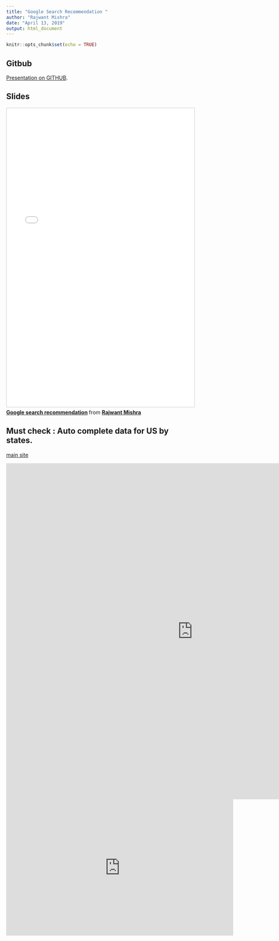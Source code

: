 ```yaml
---
title: "Google Search Recommendation "
author: "Rajwant Mishra"
date: "April 13, 2019"
output: html_document
---
```


```r
knitr::opts_chunk$set(echo = TRUE)
```

## Gitbub

[Presentation on GITHUB](https://github.com/Rajwantmishra/msds/blob/master/607/week11/Google%20Search%20Recommendation.pdf).

## Slides

<iframe src="//www.slideshare.net/slideshow/embed_code/key/mAskCLIvN7P883" width="900" height="800" frameborder="0" marginwidth="0" marginheight="0" scrolling="no" style="border:1px solid #CCC; border-width:1px; margin-bottom:5px; max-width: 100%;" allowfullscreen> </iframe> <div style="margin-bottom:5px"> <strong> <a href="//www.slideshare.net/RajwantMishra/google-search-recommendation-140675516" title="Google search recommendation" target="_blank">Google search recommendation</a> </strong> from <strong><a href="https://www.slideshare.net/RajwantMishra" target="_blank">Rajwant Mishra</a></strong> </div>

## Must check : Auto complete data for US by states. 

[main site](https://vannizhang.github.io/wonder/#) 

<iframe width="1000" height="900" src="https://vannizhang.github.io/wonder/#" frameborder="0" allow="accelerometer; autoplay; encrypted-media; gyroscope; picture-in-picture" allowfullscreen></iframe>



<iframe width="609" height="365" src="https://www.youtube.com/embed/IdjJgd6gezM" frameborder="0" allow="accelerometer; autoplay; encrypted-media; gyroscope; picture-in-picture" allowfullscreen></iframe>


